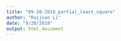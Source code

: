 ```yaml
---
title: "09-20-2018_partial_least_square"
author: "Ruijuan Li"
date: "9/20/2018"
output: html_document
---
```



